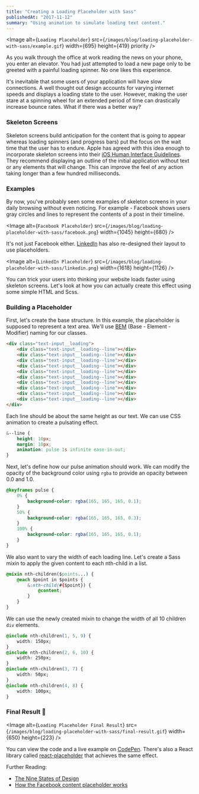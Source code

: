 ```yaml
---
title: "Creating a Loading Placeholder with Sass"
publishedAt: "2017-11-12"
summary: "Using animation to simulate loading text content."
---
```


<Image
    alt={`Loading Placeholder`}
    src={`/images/blog/loading-placeholder-with-sass/example.gif`}
    width={695}
    height={419}
    priority
/>

As you walk through the office at work reading the news on your phone, you enter an elevator. You had just attempted to load a new page only to be greeted with a painful loading spinner. No one likes this experience.

It's inevitable that some users of your application will have slow connections. A well thought out design accounts for varying internet speeds and displays a loading state to the user. However, making the user stare at a spinning wheel for an extended period of time can drastically increase bounce rates. What if there was a better way?

### Skeleton Screens

Skeleton screens build anticipation for the content that is going to appear whereas loading spinners (and progress bars) put the focus on the wait time that the user has to endure. Apple has agreed with this idea enough to incorporate skeleton screens into their [iOS Human Interface Guidelines](https://developer.apple.com/ios/human-interface-guidelines/icons-and-images/launch-screen/). They recommend displaying an outline of the initial application without text or any elements that will change. This can improve the feel of any action taking longer than a few hundred milliseconds.

### Examples

By now, you've probably seen some examples of skeleton screens in your daily browsing without even noticing. For example - Facebook shows users gray circles and lines to represent the contents of a post in their timeline.

<Image
    alt={`Facebook Placeholder`}
    src={`/images/blog/loading-placeholder-with-sass/facebook.png`}
    width={1045}
    height={680}
/>

It's not just Facebook either. [LinkedIn](https://www.linkedin.com) has also re-designed their layout to use placeholders.

<Image
    alt={`LinkedIn Placeholder`}
    src={`/images/blog/loading-placeholder-with-sass/linkedin.png`}
    width={1618}
    height={1126}
/>

You can trick your users into thinking your website loads faster using skeleton screens. Let's look at how you can actually create this effect using some simple HTML and Scss.

### Building a Placeholder

First, let's create the base structure. In this example, the placeholder is supposed to represent a text area. We'll use [BEM](http://getbem.com/naming/) (Base - Element - Modifier) naming for our classes.

```html
<div class="text-input__loading">
    <div class="text-input__loading--line"></div>
    <div class="text-input__loading--line"></div>
    <div class="text-input__loading--line"></div>
    <div class="text-input__loading--line"></div>
    <div class="text-input__loading--line"></div>
    <div class="text-input__loading--line"></div>
    <div class="text-input__loading--line"></div>
    <div class="text-input__loading--line"></div>
    <div class="text-input__loading--line"></div>
    <div class="text-input__loading--line"></div>
</div>
```

Each line should be about the same height as our text. We can use CSS animation to create a pulsating effect.

```css
&--line {
    height: 10px;
    margin: 10px;
    animation: pulse 1s infinite ease-in-out;
}
```

Next, let's define how our pulse animation should work. We can modify the opacity of the background color using `rgba` to provide an opacity between 0.0 and 1.0.

```css
@keyframes pulse {
    0% {
        background-color: rgba(165, 165, 165, 0.1);
    }
    50% {
        background-color: rgba(165, 165, 165, 0.3);
    }
    100% {
        background-color: rgba(165, 165, 165, 0.1);
    }
}
```

We also want to vary the width of each loading line. Let's create a Sass mixin to apply the given content to each nth-child in a list.

```css
@mixin nth-children($points...) {
    @each $point in $points {
        &:nth-child(#{$point}) {
            @content;
        }
    }
}
```

We can use the newly created mixin to change the width of all 10 children `div` elements.

```css
@include nth-children(1, 5, 9) {
    width: 150px;
}
@include nth-children(2, 6, 10) {
    width: 250px;
}
@include nth-children(3, 7) {
    width: 50px;
}
@include nth-children(4, 8) {
    width: 100px;
}
```

### Final Result 🎉

<Image
    alt={`Loading Placeholder Final Result`}
    src={`/images/blog/loading-placeholder-with-sass/final-result.gif`}
    width={650}
    height={223}
/>

You can view the code and a live example on [CodePen](https://codepen.io/leerob/pen/XzRzpb?editors=1100). There's also a React library called [react-placeholder](https://github.com/buildo/react-placeholder) that achieves the same effect.

Further Reading:

-   [The Nine States of Design](https://medium.com/swlh/the-nine-states-of-design-5bfe9b3d6d85)
-   [How the Facebook content placeholder works](https://cloudcannon.com/deconstructions/2014/11/15/facebook-content-placeholder-deconstruction.html)
